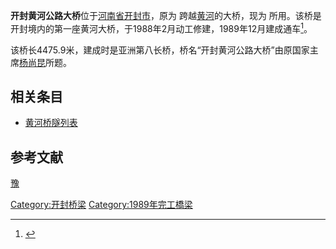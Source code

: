 {{About|河南219省道上位于[[河南省|河南省]][[开封市|开封市]]的黄河大桥|[[大广高速公路|大广高速公路]]上的黄河大桥|开封黄河大桥 (大广高速)}}

'''开封黄河公路大桥'''位于[[河南省|河南省]][[开封市|开封市]]，原为 {{中国国道名|106}}跨越[[黄河|黄河]]的大桥，现为 {{中国省道名|219|P=Henan}}所用。该桥是开封境内的第一座黄河大桥，于1988年2月动工修建，1989年12月建成通车<ref>{{cite web |title=东方今报：黄河上，那一座座变“天堑”为“通途”的大桥 |url=http://www.hnew.com.cn/contentshow/12/2244.html |accessdate=2019-07-22 |archive-date=2019-07-22 |archive-url=https://web.archive.org/web/20190722081044/http://www.hnew.com.cn/contentshow/12/2244.html |dead-url=no }}</ref>。

该桥长4475.9米，建成时是亚洲第八长桥，桥名“开封黄河公路大桥”由原国家主席[[杨尚昆|杨尚昆]]所题。

{{Chinese building-stub}}

==相关条目==
* [[黄河桥隧列表|黄河桥隧列表]]

== 参考文献 ==
{{reflist}}

{{DEFAULTSORT:K}}
[[分類:黃河大橋|豫]]
[[Category:开封桥梁|Category:开封桥梁]]
[[Category:1989年完工橋梁|Category:1989年完工橋梁]]